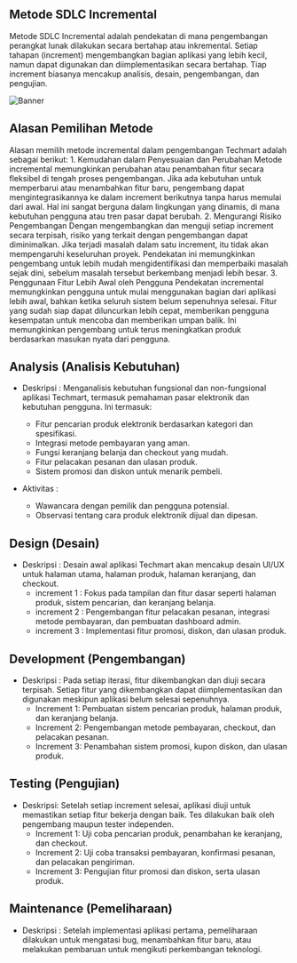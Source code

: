 
## Metode SDLC Incremental
Metode SDLC Incremental adalah pendekatan di mana pengembangan perangkat lunak dilakukan secara bertahap atau inkremental. Setiap tahapan (increment) mengembangkan bagian aplikasi yang lebih kecil, namun dapat digunakan dan diimplementasikan secara bertahap. Tiap increment biasanya mencakup analisis, desain, pengembangan, dan pengujian.

![Banner](/images/increment.webp)

## Alasan Pemilihan Metode
Alasan memilih metode incremental dalam pengembangan Techmart adalah sebagai berikut:
    1. Kemudahan dalam Penyesuaian dan Perubahan
       Metode incremental memungkinkan perubahan atau penambahan fitur secara fleksibel di tengah proses pengembangan. Jika ada kebutuhan untuk memperbarui atau menambahkan fitur baru, pengembang dapat mengintegrasikannya ke dalam increment berikutnya tanpa harus memulai dari awal. Hal ini sangat berguna dalam lingkungan yang dinamis, di mana kebutuhan pengguna atau tren pasar dapat berubah.
    2. Mengurangi Risiko Pengembangan
       Dengan mengembangkan dan menguji setiap increment secara terpisah, risiko yang terkait dengan pengembangan dapat diminimalkan. Jika terjadi masalah dalam satu increment, itu tidak akan mempengaruhi keseluruhan proyek. Pendekatan ini memungkinkan pengembang untuk lebih mudah mengidentifikasi dan memperbaiki masalah sejak dini, sebelum masalah tersebut berkembang menjadi lebih besar.
    3. Penggunaan Fitur Lebih Awal oleh Pengguna
       Pendekatan incremental memungkinkan pengguna untuk mulai menggunakan bagian dari aplikasi lebih awal, bahkan ketika seluruh sistem belum sepenuhnya selesai. Fitur yang sudah siap dapat diluncurkan lebih cepat, memberikan pengguna kesempatan untuk mencoba dan memberikan umpan balik. Ini memungkinkan pengembang untuk terus meningkatkan produk berdasarkan masukan nyata dari pengguna.

## Analysis (Analisis Kebutuhan)
- Deskripsi : Menganalisis kebutuhan fungsional dan non-fungsional aplikasi Techmart, termasuk pemahaman pasar elektronik dan kebutuhan pengguna. Ini termasuk:
  - Fitur pencarian produk elektronik berdasarkan kategori dan spesifikasi.
  - Integrasi metode pembayaran yang aman.
  - Fungsi keranjang belanja dan checkout yang mudah.
  - Fitur pelacakan pesanan dan ulasan produk.
  - Sistem promosi dan diskon untuk menarik pembeli.

- Aktivitas :
  - Wawancara dengan pemilik dan pengguna potensial.
  - Observasi tentang cara produk elektronik dijual dan dipesan.

## Design (Desain)
  - Deskripsi : Desain awal aplikasi Techmart akan mencakup desain UI/UX untuk halaman utama, halaman produk, halaman keranjang, dan checkout.
    - increment 1 : Fokus pada tampilan dan fitur dasar seperti halaman produk, sistem pencarian, dan keranjang belanja.
    - increment 2 : Pengembangan fitur pelacakan pesanan, integrasi metode pembayaran, dan pembuatan dashboard admin.
    - increment 3 : Implementasi fitur promosi, diskon, dan ulasan produk.

## Development (Pengembangan)
   - Deskripsi : Pada setiap iterasi, fitur dikembangkan dan diuji secara terpisah. Setiap fitur yang dikembangkan dapat diimplementasikan dan digunakan meskipun aplikasi belum selesai sepenuhnya.
     - Increment 1: Pembuatan sistem pencarian produk, halaman produk, dan keranjang belanja.
     - Increment 2: Pengembangan metode pembayaran, checkout, dan pelacakan pesanan.
     - Increment 3: Penambahan sistem promosi, kupon diskon, dan ulasan produk.

## Testing (Pengujian)
  - Deskripsi: Setelah setiap increment selesai, aplikasi diuji untuk memastikan setiap fitur bekerja dengan baik. Tes dilakukan baik oleh pengembang maupun tester independen.
    - Increment 1: Uji coba pencarian produk, penambahan ke keranjang, dan checkout.
    - Increment 2: Uji coba transaksi pembayaran, konfirmasi pesanan, dan pelacakan pengiriman.
    - Increment 3: Pengujian fitur promosi dan diskon, serta ulasan produk.

## Maintenance (Pemeliharaan)
   - Deskripsi : Setelah implementasi aplikasi pertama, pemeliharaan dilakukan untuk mengatasi bug, menambahkan fitur baru, atau melakukan pembaruan untuk mengikuti perkembangan teknologi.
